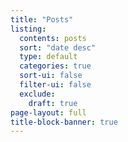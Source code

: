 ```yaml
---
title: "Posts"
listing:
  contents: posts
  sort: "date desc"
  type: default
  categories: true
  sort-ui: false
  filter-ui: false
  exclude:
    draft: true
page-layout: full
title-block-banner: true
---
```



